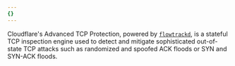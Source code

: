 ```yaml
---
{}
---
```


Cloudflare's Advanced TCP Protection, powered by [`flowtrackd`](https://blog.cloudflare.com/announcing-flowtrackd/), is a stateful TCP inspection engine used to detect and mitigate sophisticated out-of-state TCP attacks such as randomized and spoofed ACK floods or SYN and SYN-ACK floods.